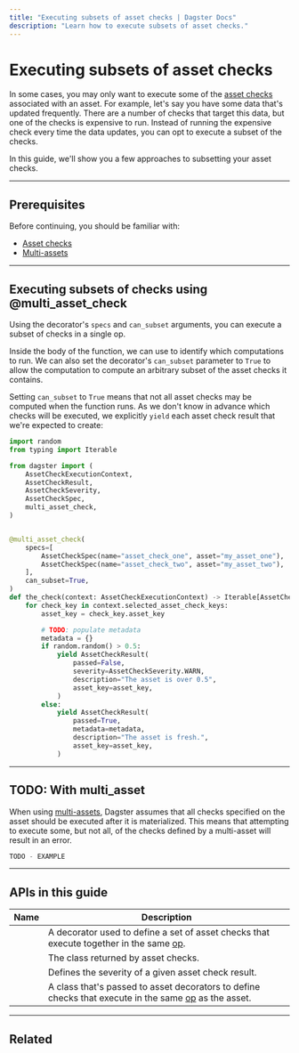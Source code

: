 ```yaml
---
title: "Executing subsets of asset checks | Dagster Docs"
description: "Learn how to execute subsets of asset checks."
---
```


# Executing subsets of asset checks

In some cases, you may only want to execute some of the [asset checks](/concepts/assets/asset-checks) associated with an asset. For example, let's say you have some data that's updated frequently. There are a number of checks that target this data, but one of the checks is expensive to run. Instead of running the expensive check every time the data updates, you can opt to execute a subset of the checks.

In this guide, we'll show you a few approaches to subsetting your asset checks.

---

## Prerequisites

Before continuing, you should be familiar with:

- [Asset checks](/concepts/assets/asset-checks)
- [Multi-assets](/concepts/assets/multi-assets)

---

## Executing subsets of checks using @multi_asset_check

Using the <PyObject object="multi_asset_check" decorator /> decorator's `specs` and `can_subset` arguments, you can execute a subset of checks in a single op.

Inside the body of the function, we can use <PyObject object="AssetCheckExecutionContext" display="AssetCheckExecutionContext.selected_asset_check_keys" /> to identify which computations to run. We can also set the decorator's `can_subset` parameter to `True` to allow the computation to compute an arbitrary subset of the asset checks it contains.

Setting `can_subset` to `True` means that not all asset checks may be computed when the function runs. As we don't know in advance which checks will be executed, we explicitly `yield` each asset check result that we're expected to create:

```python file=/concepts/assets/asset_checks/subset_multi_asset_check.py
import random
from typing import Iterable

from dagster import (
    AssetCheckExecutionContext,
    AssetCheckResult,
    AssetCheckSeverity,
    AssetCheckSpec,
    multi_asset_check,
)


@multi_asset_check(
    specs=[
        AssetCheckSpec(name="asset_check_one", asset="my_asset_one"),
        AssetCheckSpec(name="asset_check_two", asset="my_asset_two"),
    ],
    can_subset=True,
)
def the_check(context: AssetCheckExecutionContext) -> Iterable[AssetCheckResult]:
    for check_key in context.selected_asset_check_keys:
        asset_key = check_key.asset_key

        # TODO: populate metadata
        metadata = {}
        if random.random() > 0.5:
            yield AssetCheckResult(
                passed=False,
                severity=AssetCheckSeverity.WARN,
                description="The asset is over 0.5",
                asset_key=asset_key,
            )
        else:
            yield AssetCheckResult(
                passed=True,
                metadata=metadata,
                description="The asset is fresh.",
                asset_key=asset_key,
            )
```

---

## TODO: With multi_asset

When using [multi-assets](/concepts/assets/multi-assets), Dagster assumes that all checks specified on the asset should be executed after it is materialized. This means that attempting to execute some, but not all, of the checks defined by a multi-asset will result in an error.

```python
TODO - EXAMPLE
```

---

## APIs in this guide

| Name                                              | Description                                                                                                                           |
| ------------------------------------------------- | ------------------------------------------------------------------------------------------------------------------------------------- |
| <PyObject object="multi_asset_check" decorator /> | A decorator used to define a set of asset checks that execute together in the same [op](/concepts/ops-jobs-graphs/ops).               |
| <PyObject object="AssetCheckResult" />            | The class returned by asset checks.                                                                                                   |
| <PyObject object="AssetCheckSeverity" />          | Defines the severity of a given asset check result.                                                                                   |
| <PyObject object="AssetCheckSpec" />              | A class that's passed to asset decorators to define checks that execute in the same [op](/concepts/ops-jobs-graphs/ops) as the asset. |

---

## Related

<ArticleList>
  <ArticleListItem
    title="Asset checks"
    href="/concepts/assets/asset-checks"
  ></ArticleListItem>
  <ArticleListItem
    title="Software-defined Assets"
    href="/concepts/assets/software-defined-assets"
  ></ArticleListItem>
  <ArticleListItem
    title="Defining and executing asset checks"
    href="/concepts/assets/asset-checks/define-execute-asset-checks"
  ></ArticleListItem>
  <ArticleListItem
    title="Using asset checks to check data freshness"
    href="/concepts/assets/asset-checks/checking-for-data-freshness"
  ></ArticleListItem>
</ArticleList>

